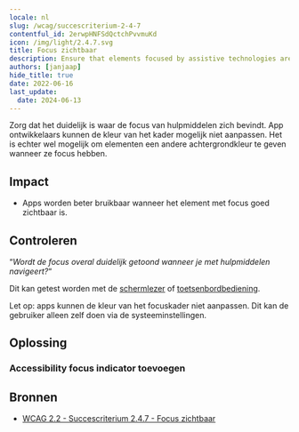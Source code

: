 ```yaml
---
locale: nl
slug: /wcag/succescriterium-2-4-7
contentful_id: 2erwpHNFSdQctchPvvmuKd
icon: /img/light/2.4.7.svg
title: Focus zichtbaar
description: Ensure that elements focused by assistive technologies are clearly indicated.
authors: [janjaap]
hide_title: true
date: 2022-06-16
last_update:
  date: 2024-06-13
---
```


<Hero
  title="Focus zichtbaar"
  image="/img/light/2.4.7.svg"
  alt="WCAG 2.4.7 - Logo"
  prefix="Succescriterium 2.4.7"
  suffix="Niveau AA"
/>

Zorg dat het duidelijk is waar de focus van hulpmiddelen zich bevindt. App ontwikkelaars kunnen de kleur van het kader mogelijk niet aanpassen. Het is echter wel mogelijk om elementen een andere achtergrondkleur te geven wanneer ze focus hebben.

## Impact

- Apps worden beter bruikbaar wanneer het element met focus goed zichtbaar is.

## Controleren

“*Wordt de focus overal duidelijk getoond wanneer je met hulpmiddelen navigeert?*“

Dit kan getest worden met de [schermlezer](/nl/stats/schermlezer) of [toetsenbordbediening](/nl/stats/toetsenbordbediening).

Let op: apps kunnen de kleur van het focuskader niet aanpassen. Dit kan de gebruiker alleen zelf doen via de systeeminstellingen.

## Oplossing

### Accessibility focus indicator toevoegen

<CodeSample id="accessibility-focus-indicator" locale="nl"/>

## Bronnen

- [WCAG 2.2 - Succescriterium 2.4.7 - Focus zichtbaar](https://www.w3.org/Translations/WCAG22-nl/#focus-zichtbaar)
